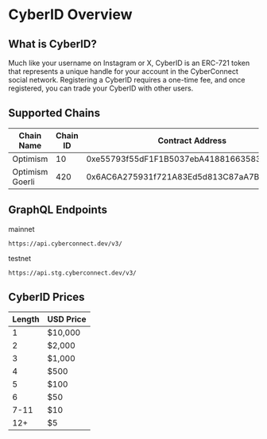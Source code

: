 # CyberID Overview

## What is CyberID?

Much like your username on Instagram or X, CyberID is an ERC-721 token that represents a unique handle for your account in the CyberConnect social network. Registering a CyberID requires a one-time fee, and once registered, you can trade your CyberID with other users.

## Supported Chains

| Chain Name      | Chain ID | Contract Address                           |
| --------------- | -------- | ------------------------------------------ |
| Optimism        | 10       | 0xe55793f55dF1F1B5037ebA41881663583d4f9B24 |
| Optimism Goerli | 420      | 0x6AC6A275931f721A83Ed5d813C87aA7Bfb443c3C |

## GraphQL Endpoints

mainnet

```
https://api.cyberconnect.dev/v3/
```

testnet

```
https://api.stg.cyberconnect.dev/v3/
```

## CyberID Prices

| Length | USD Price |
| ------ | --------- |
| 1      | $10,000   |
| 2      | $2,000    |
| 3      | $1,000    |
| 4      | $500      |
| 5      | $100      |
| 6      | $50       |
| 7-11   | $10       |
| 12+    | $5        |
